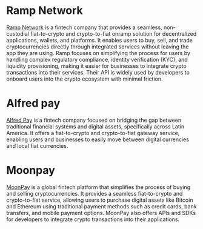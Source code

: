 # Ramp Network

[Ramp Network](https://ramp.network/) is a fintech company that provides a seamless, non-custodial fiat-to-crypto and crypto-to-fiat
onramp solution for decentralized applications, wallets, and platforms.
It enables users to buy, sell, and trade cryptocurrencies directly through integrated services without leaving the app they are using. 
Ramp focuses on simplifying the process for users by handling complex regulatory compliance, identity verification (KYC), and liquidity provisioning, 
making it easier for businesses to integrate crypto transactions into their services.
Their API is widely used by developers to onboard users into the crypto ecosystem with minimal friction.

# Alfred pay

[Alfred Pay](https://www.alfredpay.io/) is a fintech company focused on bridging the gap between traditional financial systems and digital assets,
specifically across Latin America. It offers a fiat-to-crypto and crypto-to-fiat gateway service, enabling users and
businesses to easily move between digital currencies and local fiat currencies.

# Moonpay

[MoonPay](https://www.moonpay.com/) is a global fintech platform that simplifies the process of buying and selling cryptocurrencies.
It provides a seamless fiat-to-crypto and crypto-to-fiat service, allowing users to purchase digital assets
like Bitcoin and Ethereum using traditional payment methods such as credit cards, bank transfers, and mobile
payment options. MoonPay also offers APIs and SDKs for developers to integrate crypto transactions into their applications.
